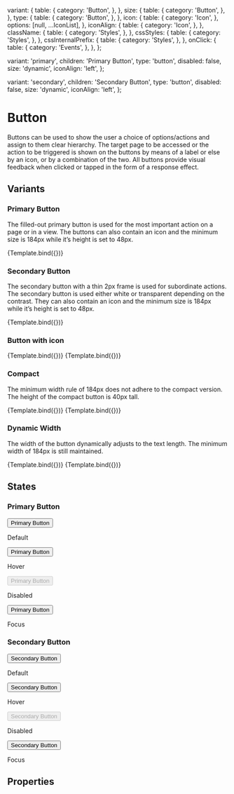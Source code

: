 <!--- Button.stories.mdx --->



<Meta title="Components/Actions/Button" component={Button} />


  variant: {
    table: {
      category: 'Button',
    },
  },
  size: {
    table: {
      category: 'Button',
    },
  },
  type: {
    table: {
      category: 'Button',
    },
  },
  icon: {
    table: {
      category: 'Icon',
    },
    options: [null, ...IconList],
  },
  iconAlign: {
    table: {
      category: 'Icon',
    },
  },
  className: {
    table: {
      category: 'Styles',
    },
  },
  cssStyles: {
    table: {
      category: 'Styles',
    },
  },
  cssInternalPrefix: {
    table: {
      category: 'Styles',
    },
  },
  onClick: {
    table: {
      category: 'Events',
    },
  },
};

  variant: 'primary',
  children: 'Primary Button',
  type: 'button',
  disabled: false,
  size: 'dynamic',
  iconAlign: 'left',
};

  variant: 'secondary',
  children: 'Secondary Button',
  type: 'button',
  disabled: false,
  size: 'dynamic',
  iconAlign: 'left',
};

# Button

Buttons can be used to show the user a choice of options/actions and assign to them clear hierarchy.
The target page to be accessed or the action to be triggered is shown on the buttons by means of a label or else by an icon, or by a combination of the two.
All buttons provide visual feedback when clicked or tapped in the form of a response effect.

## Variants

### Primary Button

The filled-out primary button is used for the most important action on a page or in a view. The buttons can also contain an icon and the minimum size is 184px while it’s height is set to 48px.

<Canvas>
  <Story name="Primary Button" args={primaryArgs} argTypes={argTypes}>
    {Template.bind({})}
  </Story>
</Canvas>

### Secondary Button

The secondary button with a thin 2px frame is used for subordinate actions.
The secondary button is used either white or transparent depending on the contrast. They can also contain an icon and the minimum size is 184px while it’s height is set to 48px.

<Canvas>
  <Story name="Secondary Button" args={secondaryArgs} argTypes={argTypes}>
    {Template.bind({})}
  </Story>
</Canvas>

### Button with icon

<Canvas>
  <Story
    name="Leading Icon"
    args={{
      ...primaryArgs,
      children: 'Leading Icon',
      icon: 'certificate',
      iconAlign: 'left',
    }}
    argTypes={argTypes}
  >
    {Template.bind({})}
  </Story>
  <Story
    name="Trailing Icon"
    args={{
      ...secondaryArgs,
      children: 'Trailing Icon',
      icon: 'certificate',
      iconAlign: 'right',
    }}
    argTypes={argTypes}
  >
    {Template.bind({})}
  </Story>
</Canvas>

### Compact

The minimum width rule of 184px does not adhere to the compact version. The height of the compact button is 40px tall.

<Canvas>
  <Story
    name="Compact Primary"
    args={{
      ...primaryArgs,
      children: 'Compact Primary',
      size: 'compact',
    }}
    argTypes={argTypes}
  >
    {Template.bind({})}
  </Story>
  <Story
    name="Compact Secundary"
    args={{
      ...secondaryArgs,
      children: 'Compact Secondary',
      size: 'compact',
    }}
    argTypes={argTypes}
  >
    {Template.bind({})}
  </Story>
</Canvas>

### Dynamic Width

The width of the button dynamically adjusts to the text length. The minimum width of 184px is still maintained.

<Canvas>
  <Story
    name="Dynamic Primary"
    args={{
      ...primaryArgs,
      children: 'Compact Primary',
      size: 'compact',
    }}
    argTypes={argTypes}
  >
    {Template.bind({})}
  </Story>
  <Story
    name="Dynamic Secondary"
    args={{
      ...secondaryArgs,
      children: 'Compact Secondary',
      size: 'compact',
    }}
    argTypes={argTypes}
  >
    {Template.bind({})}
  </Story>
</Canvas>

## States

### Primary Button

<Preview>
  <div>
    <Button variant="primary">Primary Button</Button>
    <p>Default</p>
    <Button variant="primary" className="hover">
      Primary Button
    </Button>
    <p>Hover</p>
    <Button variant="primary" disabled={true}>
      Primary Button
    </Button>
    <p>Disabled</p>
    <Button variant="primary" className="focus">
      Primary Button
    </Button>
    <p>Focus</p>
  </div>
</Preview>

### Secondary Button

<Preview>
  <div>
    <Button variant="secondary">Secondary Button</Button>
    <p>Default</p>
    <Button variant="secondary" className="hover">
      Secondary Button
    </Button>
    <p>Hover</p>
    <Button variant="secondary" disabled={true}>
      Secondary Button
    </Button>
    <p>Disabled</p>
    <Button variant="secondary" className="focus">
      Secondary Button
    </Button>
    <p>Focus</p>
  </div>
</Preview>

## Properties

<ArgsTable of={Button} />
